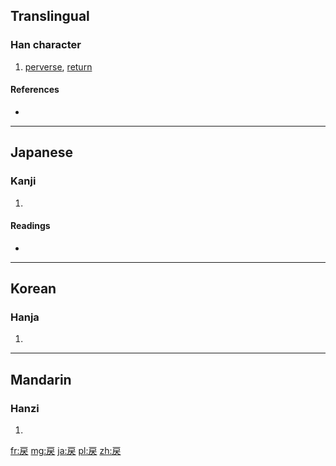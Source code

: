 {{also|戾}}
==Translingual==

===Han character===
{{Han char|rn=63|rad=戶|as=03|sn=7|four=|canj=竹尸大 (HSK), 戈尸大 (ISK), X竹尸大 (XHSK)}}

# [[perverse]], [[return]]

====References====
* {{Han ref|kx=0415.070|dkj=11707|dj=0759.110|hdz=32257.090|uh=623B|ud=25147|bh=96DF|bd=38623}}

----

==Japanese==

===Kanji===
{{ja-kanji|grade=c|rs=戶03}}

# {{defn|lang=ja|sort=戶03}}

====Readings====
* {{ja-readings|on=[[れい]] (rei), [[らい]] (rai)|kun=[[もどす]] (modosu), [[もどる]] (modoru), [[いたる]] (itaru)}}

----

==Korean==

===Hanja===
{{ko-hanja|hangeul=려>여, 렬>열|eumhun=|rv=ryeo>yeo, ryeol>yeol|mr=ryŏ>yŏ, ryŏl>yŏl|y=lye>ye, lyel>yel}}

# {{defn|lang=ko|sort=戶03}}

----

==Mandarin==

===Hanzi===
{{cmn-hanzi|pin=[[lì]] ([[li4]])|wg=li<sup>4</sup>}}

# {{defn|lang=cmn|sort=戶03}}

[[fr:戻]]
[[mg:戻]]
[[ja:戻]]
[[pl:戻]]
[[zh:戻]]